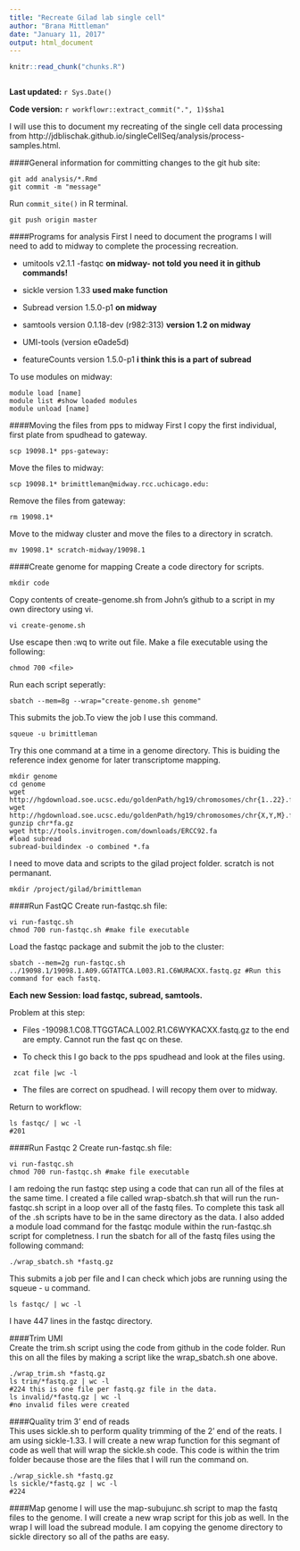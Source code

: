 ```yaml
---
title: "Recreate Gilad lab single cell"
author: "Brana Mittleman"
date: "January 11, 2017"
output: html_document
---
```


```r
knitr::read_chunk("chunks.R")
```

```r
```

**Last updated:** `r Sys.Date()`

**Code version:** `r workflowr::extract_commit(".", 1)$sha1`


I will use this to document my recreating of the single cell data processing from http://jdblischak.github.io/singleCellSeq/analysis/process-samples.html.  

####General information for committing changes to the git hub site: 

```
git add analysis/*.Rmd
git commit -m "message"
```
Run `commit_site()` in R terminal.

```
git push origin master
```


####Programs for analysis 
First I need to document the programs I will need to add to midway to complete the processing recreation. 

- umitools v2.1.1
-fastqc **on midway- not told you need it in github commands!**

- sickle version 1.33 **used make function**
- Subread version 1.5.0-p1 **on midway**
- samtools version 0.1.18-dev (r982:313) **version 1.2 on midway**
- UMI-tools (version e0ade5d)
- featureCounts version 1.5.0-p1 **i think this is a part of subread**


To use modules on midway:
```
module load [name]
module list #show loaded modules 
module unload [name]

```



####Moving the files from pps to midway 
First I copy the first individual, first plate from spudhead to gateway.  
```
scp 19098.1* pps-gateway:
```
Move the files to midway:
```
scp 19098.1* brimittleman@midway.rcc.uchicago.edu:
```
Remove the files from gateway: 
```
rm 19098.1*
```
Move to the midway cluster and move the files to a directory in scratch. 
```
mv 19098.1* scratch-midway/19098.1 
```

####Create genome for mapping
Create a code directory for scripts. 
```
mkdir code
```
Copy contents of create-genome.sh from John's github to a script in my own directory using vi. 

```
vi create-genome.sh
```
Use escape then :wq to write out file.  Make a file executable using the following:
```
chmod 700 <file>
```

Run each script seperatly:
```
sbatch --mem=8g --wrap="create-genome.sh genome"
```
This submits the job.To view the job I use this command.
```
squeue -u brimittleman
```

Try this one command at a time in a genome directory. This is buiding the reference index genome for later transcriptome mapping. 
```
mkdir genome
cd genome
wget http://hgdownload.soe.ucsc.edu/goldenPath/hg19/chromosomes/chr{1..22}.fa.gz
wget http://hgdownload.soe.ucsc.edu/goldenPath/hg19/chromosomes/chr{X,Y,M}.fa.gz
gunzip chr*fa.gz
wget http://tools.invitrogen.com/downloads/ERCC92.fa
#load subread
subread-buildindex -o combined *.fa
```

I need to move data and scripts to the gilad project folder. scratch is not permanant.

```
mkdir /project/gilad/brimittleman
```


####Run FastQC
Create run-fastqc.sh file:

```
vi run-fastqc.sh
chmod 700 run-fastqc.sh #make file executable
```
Load the fastqc package and submit the job to the cluster: 
```
sbatch --mem=2g run-fastqc.sh ../19098.1/19098.1.A09.GGTATTCA.L003.R1.C6WURACXX.fastq.gz #Run this command for each fastq. 
```

**Each new Session: load fastqc, subread, samtools. **  

Problem at this step:  

 - Files -19098.1.C08.TTGGTACA.L002.R1.C6WYKACXX.fastq.gz to the end are empty. Cannot run the fast qc on these.   
 
 - To check this I go back to the pps spudhead and look at the files using.  
 
```
 zcat file |wc -l
```
 - The files are correct on spudhead. I will recopy them over to midway. 


Return to workflow:
```
ls fastqc/ | wc -l
#201

```

####Run Fastqc 2
Create run-fastqc.sh file:

```
vi run-fastqc.sh
chmod 700 run-fastqc.sh #make file executable
```
I am redoing the run fastqc step using a code that can run all of the files at the same time. I created a file called wrap-sbatch.sh that will run the run-fastqc.sh script in a loop over all of the fastq files. To complete this task all of the .sh scripts have to be in the same directory as the data. I also added a module load command for the fastqc module within the run-fastqc.sh script for completness. I run the sbatch for all of the fastq files using the following command:  
```
./wrap_sbatch.sh *fastq.gz
```
This submits a job per file and I can check which jobs are running using the squeue - u command.  

```
ls fastqc/ | wc -l
```
I have 447 lines in the fastqc directory. 

####Trim UMI  
Create the trim.sh script using the code from github in the code folder. Run this on all the files by making a script like the wrap_sbatch.sh one above.   
```
./wrap_trim.sh *fastq.gz
ls trim/*fastq.gz | wc -l
#224 this is one file per fastq.gz file in the data.  
ls invalid/*fastq.gz | wc -l
#no invalid files were created 
```
####Quality trim 3' end of reads  
This uses sickle.sh to perform quality trimming of the 2' end of the reats. I am using sickle-1.33. I will create a new wrap function for this segmant of code as well that will wrap the sickle.sh code. This code is within the trim folder because those are the files that I will run the command on.  

```
./wrap_sickle.sh *fastq.gz
ls sickle/*fastq.gz | wc -l
#224
```

####Map genome
I will use the map-subujunc.sh script to map the fastq files to the genome. I will create a new wrap script for this job as well. In the wrap I will load the subread module. I am copying the genome directory to sickle directory so all of the paths are easy.    

